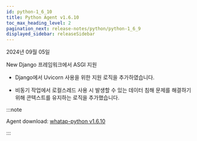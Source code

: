 ```yaml
---
id: python-1_6_10
title: Python Agent v1.6.10
toc_max_heading_level: 2
pagination_next: release-notes/python/python-1_6_9
displayed_sidebar: releaseSidebar
---
```


2024년 09월 05일

<Status priority='1'>New</Status> Django 프레임워크에서 ASGI 지원

- Django에서 Uvicorn 사용을 위한 지원 로직을 추가하였습니다.

- 비동기 작업에서 로컬스레드 사용 시 발생할 수 있는 데이터 침해 문제를 해결하기 위해 콘텍스트를 유지하는 로직을 추가했습니다.

:::note

Agent download: [whatap-python v1.6.10](https://pypi.org/project/whatap-python/1.6.10/)

:::